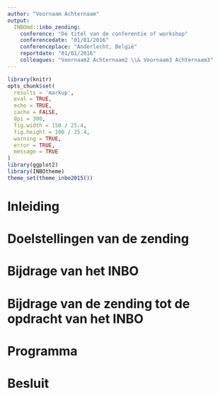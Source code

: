 ```yaml
---
author: "Voornaam Achternaam"
output: 
  INBOmd::inbo_zending:
    conference: "De titel van de conferentie of workshop"
    conferencedate: "01/01/2016"
    conferenceplace: "Anderlecht, België"
    reportdate: "01/01/2016"
    colleagues: "Voornaam2 Achternaam2 \\& Voornaam3 Achternaam3"
---
```

```r
library(knitr)
opts_chunk$set(
  results = 'markup',
  eval = TRUE,
  echo = TRUE,
  cache = FALSE,
  dpi = 300,
  fig.width = 150 / 25.4,
  fig.height = 100 / 25.4,
  warning = TRUE,
  error = TRUE,
  message = TRUE
)
library(ggplot2)
library(INBOtheme)
theme_set(theme_inbo2015())
```

# Inleiding

# Doelstellingen van de zending

# Bijdrage van het INBO

# Bijdrage van de zending tot de opdracht van het INBO

# Programma

# Besluit
